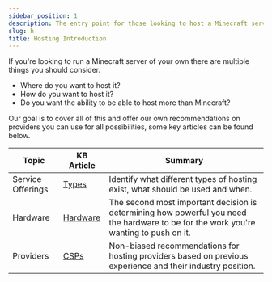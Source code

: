 ```yaml
---
sidebar_position: 1
description: The entry point for those looking to host a Minecraft server but don't know where to start.
slug: h
title: Hosting Introduction
---
```


If you're looking to run a Minecraft server of your own there are multiple things you should consider.

- Where do you want to host it?
- How do you want to host it?
- Do you want the ability to be able to host more than Minecraft?

Our goal is to cover all of this and offer our own recommendations on providers you can use for all possibilities, some key articles can be found below.

Topic | KB Article | Summary
------------ | ------- | -------
Service Offerings |[Types](types) | Identify what different types of hosting exist, what should be used and when.
Hardware | [Hardware](hardware) | The second most important decision is determining how powerful you need the hardware to be for the work you're wanting to push on it.
Providers | [CSPs](providers) | Non-biased recommendations for hosting providers based on previous experience and their industry position.



